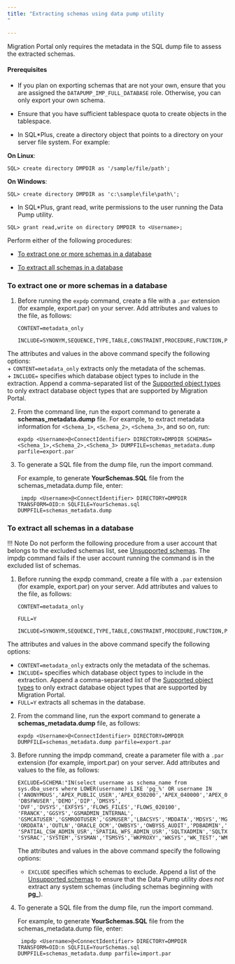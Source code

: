 ```yaml
---
title: "Extracting schemas using data pump utility
"

---
```


Migration Portal only requires the metadata in the SQL dump file to assess the extracted schemas.

#### Prerequisites

* If you plan on exporting schemas that are not your own, ensure that you are assigned the `DATAPUMP_IMP_FULL_DATABASE` role. Otherwise, you can only export your own schema.

* Ensure that you have sufficient tablespace quota to create objects in the tablespace.

* In SQL*Plus, create a directory object that points to a directory on your server file system. For example:
 
 **On Linux**:

 `SQL> create directory DMPDIR as '/sample/file/path';`
 
 **On Windows**:

 `SQL> create directory DMPDIR as 'c:\sample\file\path\';`

* In SQL*Plus, grant read, write permissions to the user running the Data Pump utility.

 `SQL> grant read,write on directory DMPDIR to <Username>;`

Perform either of the following procedures:

* [To extract one or more schemas in a database](#to-extract-one-or-more-schemas-in-a-database)

* [To extract all schemas in a database](#to-extract-all-schemas-in-a-database)

### To extract one or more schemas in a database

1. Before running the `expdp` command, create a file with a `.par` extension (for example, export.par) on your server. Add attributes and values to the file, as follows: 

   ```
   CONTENT=metadata_only

   INCLUDE=SYNONYM,SEQUENCE,TYPE,TABLE,CONSTRAINT,PROCEDURE,FUNCTION,PACKAGE,INDEX,MATERIALIZED_VIEW,VIEW,TRIGGER,DB_LINK	
   ```
 
  The attributes and values in the above command specify the following options:  
    + `CONTENT=metadata_only` extracts only the metadata of the schemas.  
    + `INCLUDE=` specifies which database object types to include in the extraction. Append a comma-separated list of the [Supported object types](../01_mp_schema_extraction/#supported-object-types) to only extract database object types that are supported by Migration Portal. 


2. From the command line, run the export command to generate a **schemas_metadata.dump** file. For example, to extract metadata information for `<Schema_1>`, `<Schema_2>`, `<Schema_3>`, and so on, run:
 
   ```shell
   expdp <Username>@<ConnectIdentifier> DIRECTORY=DMPDIR SCHEMAS=<Schema_1>,<Schema_2>,<Schema_3> DUMPFILE=schemas_metadata.dump parfile=export.par
   ```

3. To generate a SQL file from the dump file, run the import command. 

   For example, to generate **YourSchemas.SQL** file from the schemas_metadata.dump file, enter:
 
   ```shell
    impdp <Username>@<ConnectIdentifier> DIRECTORY=DMPDIR TRANSFORM=OID:n SQLFILE=YourSchemas.sql DUMPFILE=schemas_metadata.dump
   ```

### To extract all schemas in a database

!!! Note
    Do not perform the following procedure from a user account that belongs to the excluded schemas list, see [Unsupported schemas](../01_mp_schema_extraction/#unsupported-schemas). The impdp command fails if the user account running the command is in the excluded list of schemas.


1. Before running the expdp command, create a file with a `.par` extension (for example, export.par) on your server. Add attributes and values to the file, as follows: 

   ```
   CONTENT=metadata_only

   FULL=Y

   INCLUDE=SYNONYM,SEQUENCE,TYPE,TABLE,CONSTRAINT,PROCEDURE,FUNCTION,PACKAGE,INDEX,MATERIALIZED_VIEW,VIEW,TRIGGER,DB_LINK	
   ```
 The attributes and values in the above command specify the following options:  
   + `CONTENT=metadata_only` extracts only the metadata of the schemas.  
   + `INCLUDE=` specifies which database object types to include in the extraction. Append a comma-separated list of the [Supported object types](../01_mp_schema_extraction/#supported-object-types) to only extract database object types that are supported by Migration Portal.
   + `FULL=Y` extracts all schemas in the database.


2. From the command line, run the export command to generate a **schemas_metadata.dump** file, as follows:
 
    ```shell
    expdp <Username>@<ConnectIdentifier> DIRECTORY=DMPDIR DUMPFILE=schemas_metadata.dump parfile=export.par
    ```

3. Before running the impdp command, create a parameter file with a `.par` extension (for example, import.par) on your server. Add attributes and values to the file, as follows:
   
   ```
   EXCLUDE=SCHEMA:"IN(select username as schema_name from sys.dba_users where LOWER(username) LIKE 'pg_%' OR username IN
   ('ANONYMOUS','APEX_PUBLIC_USER','APEX_030200','APEX_040000','APEX_040200','APPQOSSYS','AUDSYS','CTXSYS','DMSYS','DBSNMP',
   'DBSFWUSER','DEMO','DIP','DMSYS', 'DVF','DVSYS','EXFSYS','FLOWS_FILES','FLOWS_020100', 'FRANCK','GGSYS','GSMADMIN_INTERNAL',
   'GSMCATUSER','GSMROOTUSER','GSMUSER','LBACSYS','MDDATA','MDSYS','MGMT_VIEW','OJVMSYS','OLAPSYS','ORDPLUGINS','ORDSYS',
   'ORDDATA','OUTLN','ORACLE_OCM','OWBSYS','OWBYSS_AUDIT','PDBADMIN','RMAN','REMOTE_SCHEDULER_AGENT','SI_INFORMTN_SCHEMA',
   'SPATIAL_CSW_ADMIN_USR','SPATIAL_WFS_ADMIN_USR','SQLTXADMIN','SQLTXPLAIN','SYS$UMF','SYS','SYSBACKUP','SYSDG','SYSKM',
   'SYSRAC','SYSTEM','SYSMAN','TSMSYS','WKPROXY','WKSYS','WK_TEST','WMSYS','XDB','XS$NULL'))"
   ```
   The attributes and values in the above command specify the following options:
   + `EXCLUDE` specifies which schemas to exclude. Append a list of the [Unsupported schemas](../01_mp_schema_extraction/#unsupported-schemas) to ensure that the Data Pump utility *does not* extract any system schemas (including schemas beginning with **pg_**).

4. To generate a SQL file from the dump file, run the import command. 

   For example, to generate **YourSchemas.SQL** file from the schemas_metadata.dump file, enter:
 
   ```shell
    impdp <Username>@<ConnectIdentifier> DIRECTORY=DMPDIR TRANSFORM=OID:n SQLFILE=YourSchemas.sql DUMPFILE=schemas_metadata.dump parfile=import.par
   ```